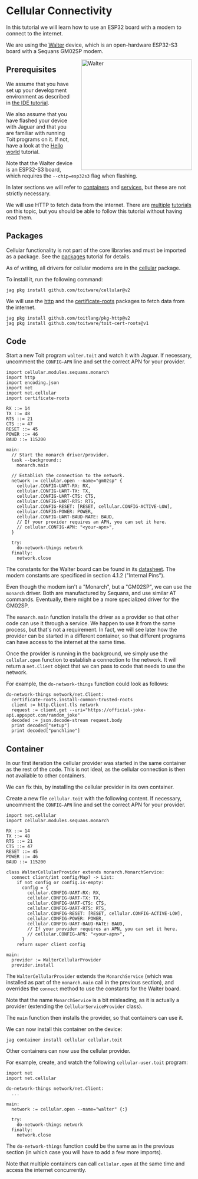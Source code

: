 
# Cellular Connectivity
In this tutorial we will learn how to use an ESP32 board with a modem
to connect to the internet.

We are using the [Walter](https://www.quickspot.io/) device, which is
an open-hardware ESP32-S3 board with a Sequans GM02SP modem.

<img
  src={Walter}
  alt="Walter"
  style="width: 300px; float: right; margin-left: 20px;"
/>

## Prerequisites
We assume that you have set up your development environment as described
in [the IDE tutorial](../../setup/ide).

We also assume that you have flashed your device with Jaguar and that
you are familiar with running Toit programs on it.
If not, have a look at the [Hello world](../../setup/firstprogram) tutorial.

Note that the Walter device is an ESP32-S3 board, which requires the
`--chip=esp32s3` flag when flashing.

In later sections we will refer to [containers](../containers) and
[services](../containers/services), but these are not strictly necessary.

We will use HTTP to fetch data from the internet. There are
[multiple](./http) [tutorials](./http-server) on this topic, but you
should be able to follow this tutorial without having read them.

## Packages
Cellular functionality is not part of the core libraries and must be
imported as a package. See the [packages](../../setup/packages)
tutorial for details.

As of writing, all drivers for cellular modems are in the
[cellular](https://pkg.toit.io/package/github.com%2Ftoitware%2Fcellular@v2)
package.

To install it, run the following command:

``` shell
jag pkg install github.com/toitware/cellular@v2
```

We will use the
[http](https://pkg.toit.io/package/github.com%2Ftoitlang%2Fpkg-http@v2)
and the [certificate-roots](https://pkg.toit.io/package/github.com%2Ftoitware%2Ftoit-cert-roots@v1)
packages to fetch data from the internet.

``` shell
jag pkg install github.com/toitlang/pkg-http@v2
jag pkg install github.com/toitware/toit-cert-roots@v1
```

## Code
Start a new Toit program `walter.toit` and watch it with Jaguar. If necessary,
uncomment the `CONFIG-APN` line and set the correct APN for your provider.

``` toit
import cellular.modules.sequans.monarch
import http
import encoding.json
import net
import net.cellular
import certificate-roots

RX ::= 14
TX ::= 48
RTS ::= 21
CTS ::= 47
RESET ::= 45
POWER ::= 46
BAUD ::= 115200

main:
  // Start the monarch driver/provider.
  task --background::
    monarch.main

  // Establish the connection to the network.
  network := cellular.open --name="gm02sp" {
    cellular.CONFIG-UART-RX: RX,
    cellular.CONFIG-UART-TX: TX,
    cellular.CONFIG-UART-CTS: CTS,
    cellular.CONFIG-UART-RTS: RTS,
    cellular.CONFIG-RESET: [RESET, cellular.CONFIG-ACTIVE-LOW],
    cellular.CONFIG-POWER: POWER,
    cellular.CONFIG-UART-BAUD-RATE: BAUD,
    // If your provider requires an APN, you can set it here.
    // cellular.CONFIG-APN: "<your-apn>",
  }

  try:
    do-network-things network
  finally:
    network.close
```

The constants for the Walter board can be found in its
[datasheet](https://www.quickspot.io/datasheet/walter_datasheet_v0.4.pdf). The
modem constants are specificed in section 4.1.2 ("Internal Pins").

Even though the modem isn't a "Monarch", but a "GM02SP", we can use the `monarch` driver.
Both are manufactured by Sequans, and use similar AT commands. Eventually, there might be
a more specialized driver for the GM02SP.

The `monarch.main` function installs the driver as a provider so that other code
can use it through a service. We happen to use it from the same process, but that's
not a requirement. In fact, we will see later how the provider can be started in
a different container, so that different programs can have access to the internet
at the same time.

Once the provider is running in the background, we simply use the `cellular.open`
function to establish a connection to the network. It will return a `net.Client`
object that we can pass to code that needs to use the network.

For example, the `do-network-things` function could look as follows:

``` toit
do-network-things network/net.Client:
  certificate-roots.install-common-trusted-roots
  client := http.Client.tls network
  request := client.get --uri="https://official-joke-api.appspot.com/random_joke"
  decoded := json.decode-stream request.body
  print decoded["setup"]
  print decoded["punchline"]
```

## Container
In our first iteration the cellular provider was started in the same
container as the rest of the code. This is not ideal, as the cellular
connection is then not available to other containers.

We can fix this, by installing the cellular provider in its own container.

Create a new file `cellular.toit` with the following content. If necessary,
uncomment the `CONFIG-APN` line and set the correct APN for your provider.

``` toit
import net.cellular
import cellular.modules.sequans.monarch

RX ::= 14
TX ::= 48
RTS ::= 21
CTS ::= 47
RESET ::= 45
POWER ::= 46
BAUD ::= 115200

class WalterCellularProvider extends monarch.MonarchService:
  connect client/int config/Map? -> List:
    if not config or config.is-empty:
      config = {
        cellular.CONFIG-UART-RX: RX,
        cellular.CONFIG-UART-TX: TX,
        cellular.CONFIG-UART-CTS: CTS,
        cellular.CONFIG-UART-RTS: RTS,
        cellular.CONFIG-RESET: [RESET, cellular.CONFIG-ACTIVE-LOW],
        cellular.CONFIG-POWER: POWER,
        cellular.CONFIG-UART-BAUD-RATE: BAUD,
        // If your provider requires an APN, you can set it here.
        // cellular.CONFIG-APN: "<your-apn>",
      }
    return super client config

main:
  provider := WalterCellularProvider
  provider.install
```

The `WalterCellularProvider` extends the `MonarchService` (which was
installed as part of the `monarch.main` call in the previous section), and
overrides the `connect` method to use the constants for the Walter board.

Note that the name `MonarchService` is a bit misleading, as it is actually
a provider (extending the `CellularServiceProvider` class).

The `main` function then installs the provider, so that containers
can use it.

We can now install this container on the device:

``` shell
jag container install cellular cellular.toit
```

Other containers can now use the cellular provider.

For example, create, and watch the following `cellular-user.toit` program:

``` toit
import net
import net.cellular

do-network-things network/net.Client:
  ...

main:
  network := cellular.open --name="walter" {:}

  try:
    do-network-things network
  finally:
    network.close
```

The `do-network-things` function could be the same as in the previous
section (in which case you will have to add a few more imports).

Note that multiple containers can call `cellular.open` at the same time and
access the internet concurrently.
